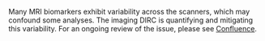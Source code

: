 Many MRI biomarkers exhibit variability across the scanners, which may confound some analyses. The imaging DIRC is quantifying and mitigating this variability. For an ongoing review of the issue, please see [Confluence](https://a2cps.atlassian.net/wiki/spaces/DOC/pages/176619539/Imaging+Harmonization). 
